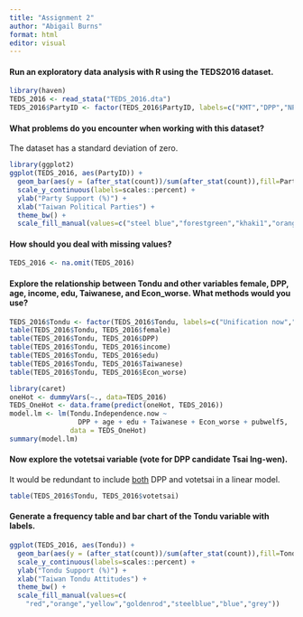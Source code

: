 ---
title: "Assignment 2"
author: "Abigail Burns"
format: html
editor: visual
---

#### Run an exploratory data analysis with R using the TEDS2016 dataset.

```{r}
library(haven)
TEDS_2016 <- read_stata("TEDS_2016.dta")
TEDS_2016$PartyID <- factor(TEDS_2016$PartyID, labels=c("KMT","DPP","NP","PFP", "TSU","NPP","NA"))
```

#### What problems do you encounter when working with this dataset?

The dataset has a standard deviation of zero.

```{r}
library(ggplot2)
ggplot(TEDS_2016, aes(PartyID)) + 
  geom_bar(aes(y = (after_stat(count))/sum(after_stat(count)),fill=PartyID)) + 
  scale_y_continuous(labels=scales::percent) +
  ylab("Party Support (%)") + 
  xlab("Taiwan Political Parties") + 
  theme_bw() + 
  scale_fill_manual(values=c("steel blue","forestgreen","khaki1","orange","goldenrod","yellow","grey"))
```

#### How should you deal with missing values?

```{r}
TEDS_2016 <- na.omit(TEDS_2016)
```

#### Explore the relationship between Tondu and other variables female, DPP, age, income, edu, Taiwanese, and Econ_worse. What methods would you use?

```{r}
TEDS_2016$Tondu <- factor(TEDS_2016$Tondu, labels=c("Unification now","Status quo, unif. in future","Status quo, decide later","Status quo forever","Status quo, indep. in future","Independence now","No response"))
table(TEDS_2016$Tondu, TEDS_2016$female)
table(TEDS_2016$Tondu, TEDS_2016$DPP)
table(TEDS_2016$Tondu, TEDS_2016$income)
table(TEDS_2016$Tondu, TEDS_2016$edu)
table(TEDS_2016$Tondu, TEDS_2016$Taiwanese)
table(TEDS_2016$Tondu, TEDS_2016$Econ_worse)
```

```{r}
library(caret)
oneHot <- dummyVars(~., data=TEDS_2016)
TEDS_OneHot <- data.frame(predict(oneHot, TEDS_2016))
model.lm <- lm(Tondu.Independence.now ~ 
                 DPP + age + edu + Taiwanese + Econ_worse + pubwelf5,
               data = TEDS_OneHot)
summary(model.lm)
```

#### Now explore the votetsai variable (vote for DPP candidate Tsai Ing-wen).

It would be redundant to include [both]{.underline} DPP and votetsai in a linear model.

```{r}
table(TEDS_2016$Tondu, TEDS_2016$votetsai)
```

#### Generate a frequency table and bar chart of the Tondu variable with labels.

```{r}
ggplot(TEDS_2016, aes(Tondu)) + 
  geom_bar(aes(y = (after_stat(count))/sum(after_stat(count)),fill=Tondu)) + 
  scale_y_continuous(labels=scales::percent) +
  ylab("Tondu Support (%)") + 
  xlab("Taiwan Tondu Attitudes") + 
  theme_bw() + 
  scale_fill_manual(values=c(
    "red","orange","yellow","goldenrod","steelblue","blue","grey"))
```
